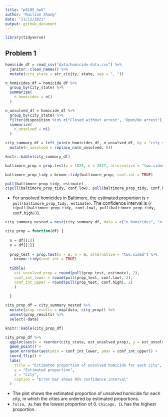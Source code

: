 ```yaml
---
title: "p8105_hw5"
author: "Ruilian Zhang"
date: "11/12/2021"
output: github_document
---
```


```r
library(tidyverse)
```


## Problem 1

```r
homicide_df = read_csv("data/homicide-data.csv") %>% 
  janitor::clean_names() %>% 
  mutate(city_state = str_c(city, state, sep = ", "))

n_homicides_df = homicide_df %>% 
  group_by(city_state) %>% 
  summarize(
    n_homicides = n()
  )

n_unsolved_df = homicide_df %>% 
  group_by(city_state) %>% 
  filter(disposition %in% c("Closed without arrest", "Open/No arrest")) %>% 
  summarize(
    n_unsolved = n()
  )

city_summary_df = left_join(n_homicides_df, n_unsolved_df, by = "city_state") %>% 
  mutate(n_unsolved = replace_na(n_unsolved, 0))

knitr::kable(city_summary_df)
```

```r
baltimore_prop = prop.test(x = 1825, n = 2827, alternative = "two.sided")

baltimore_prop_tidy = broom::tidy(baltimore_prop, conf.int = TRUE)

pull(baltimore_prop_tidy, estimate)
c(pull(baltimore_prop_tidy, conf.low), pull(baltimore_prop_tidy, conf.high))
```

* For unsolved homicides in Baltimore, the estimated proportion is `r pull(baltimore_prop_tidy, estimate)`. The confidence interval is (`r c(pull(baltimore_prop_tidy, conf.low), pull(baltimore_prop_tidy, conf.high))`).

```r
city_summary_nested = nest(city_summary_df, data = c("n_homicides", "n_unsolved"))

city_prop = function(df) {
  
  n = df[[1]]
  x = df[[2]]
  
  prop_test = prop.test(x = x, n = n, alternative = "two.sided") %>% 
    broom::tidy(conf.int = TRUE)
  
  tibble(
    est_unsolved_prop = round(pull(prop_test, estimate), 2),
    conf_int_lower = round(pull(prop_test, conf.low), 2),
    conf_int_upper = round(pull(prop_test, conf.high), 2)
    )
    
  }

city_prop_df = city_summary_nested %>% 
  mutate(prop_results = map(data, city_prop)) %>% 
  unnest(prop_results) %>% 
  select(-data)

knitr::kable(city_prop_df)
```

```r
city_prop_df %>% 
  ggplot(aes(x = reorder(city_state, est_unsolved_prop), y = est_unsolved_prop)) +
  geom_point() +
  geom_errorbar(aes(ymin = conf_int_lower, ymax = conf_int_upper)) + 
  coord_flip() +
  labs(
    title = "Estimated proportion of unsolved homicide for each city",
    y = "Estimated proportion",
    x = "City",
    caption = "Error bar shows 95% confidence interval"
  )
```

* The plot shows the estimated proportion of unsolved homicide for each city, in which the cities are ordered by estimated proportions.  
* `Tulsa, AL` has the lowest proportion of 0. `Chicago, IL` has the highest proportion. 
